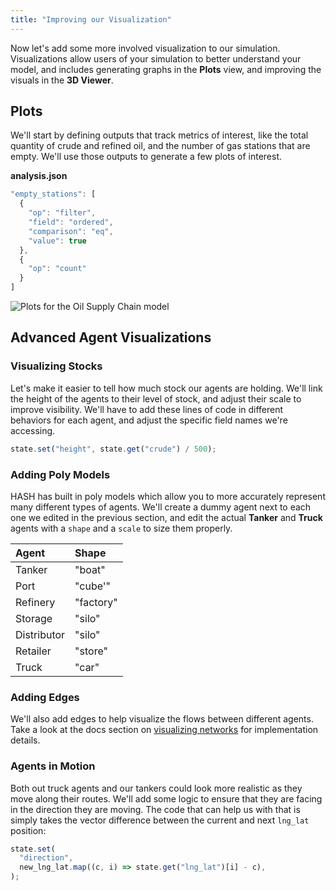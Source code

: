 ```yaml
---
title: "Improving our Visualization"
---
```


Now let's add some more involved visualization to our simulation. Visualizations allow users of your simulation to better understand your model, and includes generating graphs in the **Plots** view, and improving the visuals in the **3D Viewer**.

## Plots

We'll start by defining outputs that track metrics of interest, like the total quantity of crude and refined oil, and the number of gas stations that are empty. We'll use those outputs to generate a few plots of interest.

**analysis.json**

```javascript
"empty_stations": [
  {
    "op": "filter",
    "field": "ordered",
    "comparison": "eq",
    "value": true
  },
  {
    "op": "count"
  }
]
```

![Plots for the Oil Supply Chain model](https://cdn-us1.hash.ai/site/docs/image%20%2827%29.png)

## Advanced Agent Visualizations

### Visualizing Stocks

Let's make it easier to tell how much stock our agents are holding. We'll link the height of the agents to their level of stock, and adjust their scale to improve visibility. We'll have to add these lines of code in different behaviors for each agent, and adjust the specific field names we're accessing.

```javascript
state.set("height", state.get("crude") / 500);
```

### Adding Poly Models

HASH has built in poly models which allow you to more accurately represent many different types of agents. We'll create a dummy agent next to each one we edited in the previous section, and edit the actual **Tanker** and **Truck** agents with a `shape` and a `scale` to size them properly.

| Agent | Shape |
| :--- | :--- |
| Tanker | "boat" |
| Port | "cube'" |
| Refinery | "factory" |
| Storage | "silo" |
| Distributor | "silo" |
| Retailer | "store" |
| Truck | "car" |

### Adding Edges

We'll also add edges to help visualize the flows between different agents. Take a look at the docs section on [visualizing networks](/docs/simulations/create/agents/visualization/networks) for implementation details.

### Agents in Motion

Both out truck agents and our tankers could look more realistic as they move along their routes. We'll add some logic to ensure that they are facing in the direction they are moving. The code that can help us with that is simply takes the vector difference between the current and next `lng_lat` position:

```javascript
state.set(
  "direction",
  new_lng_lat.map((c, i) => state.get("lng_lat")[i] - c),
);
```
